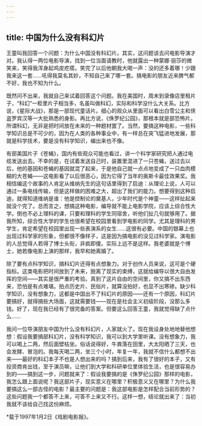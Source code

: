 ```yaml
---
---
---
```

title: 中国为什么没有科幻片
---

王童叫我回答一个问题：为什么中国没有科幻片。其实，这问题该去问电影导演才对。我认得一两位电影导演，找到一位当面请教时，他就露出一种蒙娜·丽莎的微笑来，笑得我浑身起鸡皮疙瘩。笑完了以后他朝我大喝一声：没的还多着哪！少跟我来这一套……吼得我莫名其妙，不知自己来了哪一套。搞电影的朋友近来脾气都不好，我也不知为什么。

既然问不出来，我就自己来试着回答这个问题。我在美国时，周末到录像店里租片子，“科幻”一柜里片子相当多，名虽叫做科幻，实际和科学没什么大关系。比方说，《星际大战》，那是一部现代童话片。细心的观众从里面可以看出白雪公主和侠盗罗宾汉等一大批熟悉的身影。再比方说，《侏罗纪公园》，那根本就是部恐怖片。所谓科幻，无非是把时间放在未来的一种题材罢了。当然，要搞这种电影，一些科学知识总是不可少的，因为在人类的各种事业中，有一样总在突飞猛进地发展，那就是科学技术，要是没有科学知识，编出来也不像。

有部美国片子《苍蝇》，国内有些观众可能也看过，讲一个科学家研究把人通过电缆发送出去。不幸的是，在试着发送自己时，装置里混进了一只苍蝇，送过去以后，他的基因和苍蝇的基因就混了起来，于是他自己就一点点地变成了一只血肉模糊的大苍蝇——这电影看了以后很恶心，因为它得了当年的奥斯卡最佳效果奖。我相信编这个故事的人肯定从维纳先生的这句话里得到了启迪：从理论上说，人可以通过一条电线传输，但是这样做的困难之大，超出了我们的能力。想要得到这种启迪，就得知道维纳是谁：他是控制论的奠基人，少年时代是个神童——这样扯起来就没个完了。总而言之，想搞这种电影，编导就不能上电影学院，应该上综合性大学。倒也不必上理科的课，只要和理科的学生同宿舍，听他们扯几句就够用了。据我所知，综合性大学的学生也很希望在校园里看到学电影的同学。尤其是理科的男学生，肯定希望在校园里出现一些表演系的女生……这很有必要。中国的银幕上也出现过科学家的形象，但都很不像样子，这是因为搞电影的没见过科学家。演电影的人总觉得人若得了博士头衔，非疯即傻。实际上远不是这样。我老婆就是个博士，她若像电影上演的那样，我早和她离婚了。

除了要有点科学知识，搞科幻片还得有点想象力。对于创作人员来说，这可是个硬指标。这类电影把时间放到了未来，脱离了现实的束缚，这就给编导以很大自由发挥的空间——其实是很严重的考验。真到了这片自由的空间里，你又搞不出东西来，恐怕是有点难堪。拍点历史片、民俗片，就算没拍好，也显不出寒碜。缺少科学知识，没有想象力，这都是中国出不了科幻片的原因——还有一个原因，科幻片要搞好，就得搞些大场面，这就需要钱——现在是社会主义初级阶段，没那么多钱。好了，现在我已经有了很完备的答案。但要这么回答王童，我就觉得缺了点什么……

我问一位导演朋友中国为什么没有科幻片，人家就火了。现在我设身处地地替他想想：假设我要搞部科幻片，没有科学知识，我可以到大学里听课。没有想象力，我可以喝上二两，然后面壁枯坐。俗话说得好，牛粪落在田里，大太阳晒了三天，也会发酵、冒泡的。我每天喝二两，坐三个小时，年复一年，我就不信什么都想不出来——最好的科幻本子不也是人想出来的吗？搞到后来，我有了很好的本子，又有投资商肯出钱，至于演员嘛，让他们到大学和科研单位里体验生活，也是很容易办到的——搞到这一步，问题就来了：假设我要搞的是《侏罗纪公园》那样的电影，我怎么跟上面说呢？我这部片子，现实意义在哪里？积极意义又在哪里？为什么我要搞这么一部古怪的电影？最主要的问题是：我这部电影是怎样配合当前形势的？这些问题我一个都答不上来，可答不上来又不行。这样一想，结论就出来了：当初我就不该给自己找这份麻烦。

*载于1997年1月2日《戏剧电影报》。